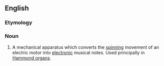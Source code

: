 ==English==
{{wikipedia}}
===Etymology===
{{compound|tone|wheel|lang=en}}

===Noun===
{{en-noun}}

# A mechanical apparatus which converts the [[spin]]ning movement of an electric motor into [[electronic]] musical notes. Used principally in [[Hammond organ]]s.